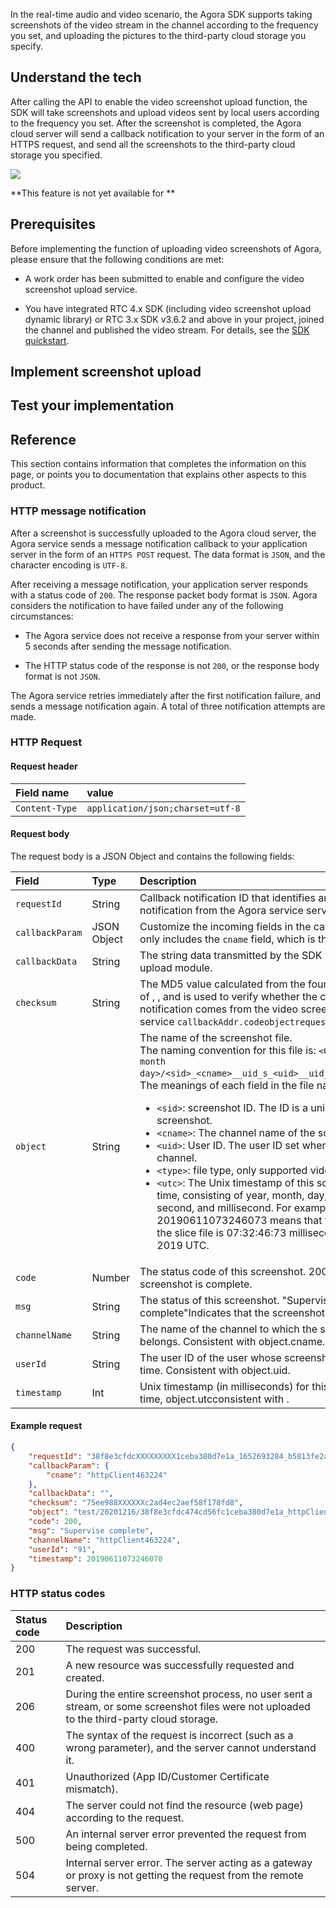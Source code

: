 
In the real-time audio and video scenario, the Agora SDK supports taking screenshots of the video stream in the channel according to the frequency you set, and uploading the pictures to the third-party cloud storage you specify.

## Understand the tech

After calling the API to enable the video screenshot upload function, the SDK will take screenshots and upload videos sent by local users according to the frequency you set. After the screenshot is completed, the Agora cloud server will send a callback notification to your server in the form of an HTTPS request, and send all the screenshots to the third-party cloud storage you specified.

![](/images/screenshot-upload/screenshot-upload.png)

<PlatformWrapper notAllowed="ios,macos,android,windows">
**This feature is not yet available for <Vpl k="NAME" />**
</PlatformWrapper>

<PlatformWrapper platform="ios,macos,android,windows">

## Prerequisites

Before implementing the function of uploading video screenshots of Agora, please ensure that the following conditions are met:

* A work order has been submitted to enable and configure the <Vg k="COMPANY" /> video screenshot upload service.

* You have integrated RTC 4.x SDK (including video screenshot upload dynamic library) or RTC 3.x SDK v3.6.2 and above in your project, joined the channel and published the video stream. For details, see the [SDK quickstart](../get-started/get-started-sdk/).

## Implement screenshot upload

<ProjectImplement />

## Test your implementation

<ProjectTest />

## Reference

This section contains information that completes the information on this page, or points you to documentation that explains other aspects to this product.

### HTTP message notification

After a screenshot is successfully uploaded to the Agora cloud server, the Agora service sends a message notification callback to your application server in the form of an `HTTPS POST` request. The data format is `JSON`, and the character encoding is `UTF-8`.

After receiving a message notification, your application server responds with a status code of `200`. The response packet body format is `JSON`. Agora considers the notification to have failed under any of the following circumstances:

* The Agora service does not receive a response from your server within 5 seconds after sending the message notification.

* The HTTP status code of the response is not `200`, or the response body format is not `JSON`.

The Agora service retries immediately after the first notification failure, and sends a message notification again. A total of three notification attempts are made.

### HTTP Request

#### Request header

| Field name | value |
|:-----|:-------------|
| `Content-Type` | `application/json;charset=utf-8` |

#### Request body

The request body is a JSON Object and contains the following fields:

| Field          | Type         | Description  |
|:--------------|:------------|:-----------------------------------------------|
| `requestId`      | String       | Callback notification ID that identifies an event notification from the Agora service server. |
| `callbackParam`  | JSON Object  | Customize the incoming fields in the callback, currently only includes the `cname` field, which is the channel name. |
| `callbackData`   | String       | The string data transmitted by the SDK video screenshot upload module. |
| `checksum`       | String       | The MD5 value calculated from the four parameter values of , , and is used to verify whether the callback notification comes from the video screenshot upload service `callbackAddr.codeobjectrequestId` |
| `object`         | String       | The name of the screenshot file.<br/> The naming convention for this file is: `<OSS prefix>/<year month day>/<sid>_<cname>__uid_s_<uid>__uid_e_<type>_utc.jpg`. The meanings of each field in the file name are as follows:<ul><li> `<sid>`: screenshot ID. The ID is a unique identifier for a screenshot.</li><li> `<cname>`: The channel name of the screenshotted user.</li><li> `<uid>`: User ID. The user ID set when joining the channel.</li><li> `<type>`: file type, only supported video.</li><li> `<utc>`: The Unix timestamp of this screenshot. UTC time, consisting of year, month, day, hour, minute, second, and millisecond. For example, utc equals 20190611073246073 means that the start time of the slice file is 07:32:46:73 milliseconds on June 11, 2019 UTC.</li></ul>|
| `code`           | Number       | The status code of this screenshot. 200Indicates that the screenshot is complete. |
| `msg`            | String       | The status of this screenshot. "Supervise complete"Indicates that the screenshot is complete. |
| `channelName`    | String       | The name of the channel to which the screenshotted user belongs. Consistent with object.cname. |
| `userId`         | String       | The user ID of the user whose screenshot was taken this time. Consistent with object.uid. |
| `timestamp`      | Int          | Unix timestamp (in milliseconds) for this screenshot. UTC time, object.utcconsistent with . |

#### Example request

```json
{
    "requestId": "38f8e3cfdcXXXXXXXXX1ceba380d7e1a_1652693284_b5813fe2ae4fa5cdfe5abd8fef82526f",
    "callbackParam": {
        "cname": "httpClient463224"
    },
    "callbackData": "",
    "checksum": "75ee988XXXXXXc2ad4ec2aef58f178fd8",
    "object": "test/20201216/38f8e3cfdc474cd56fc1ceba380d7e1a_httpClient463224__uid_s_91__uid_e_video_20200413081128672.jpg",
    "code": 200,
    "msg": "Supervise complete",
    "channelName": "httpClient463224",
    "userId": "91",
    "timestamp": 20190611073246070
}
```

### HTTP status codes

| Status code | Description |
|:-------|:--------------------|
| 200 | The request was successful.|
| 201 | A new resource was successfully requested and created.|
| 206 | During the entire screenshot process, no user sent a stream, or some screenshot files were not uploaded to the third-party cloud storage. |
| 400 | The syntax of the request is incorrect (such as a wrong parameter), and the server cannot understand it.|
| 401 | Unauthorized (App ID/Customer Certificate mismatch).|
| 404 | The server could not find the resource (web page) according to the request.|
| 500 | An internal server error prevented the request from being completed.|
| 504 | Internal server error. The server acting as a gateway or proxy is not getting the request from the remote server.

<Reference />

</PlatformWrapper>